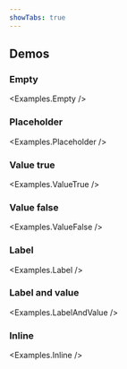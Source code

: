 ```yaml
---
showTabs: true
---
```



## Demos

### Empty

<Examples.Empty />

### Placeholder

<Examples.Placeholder />

### Value true

<Examples.ValueTrue />

### Value false

<Examples.ValueFalse />

### Label

<Examples.Label />

### Label and value

<Examples.LabelAndValue />

### Inline

<Examples.Inline />
